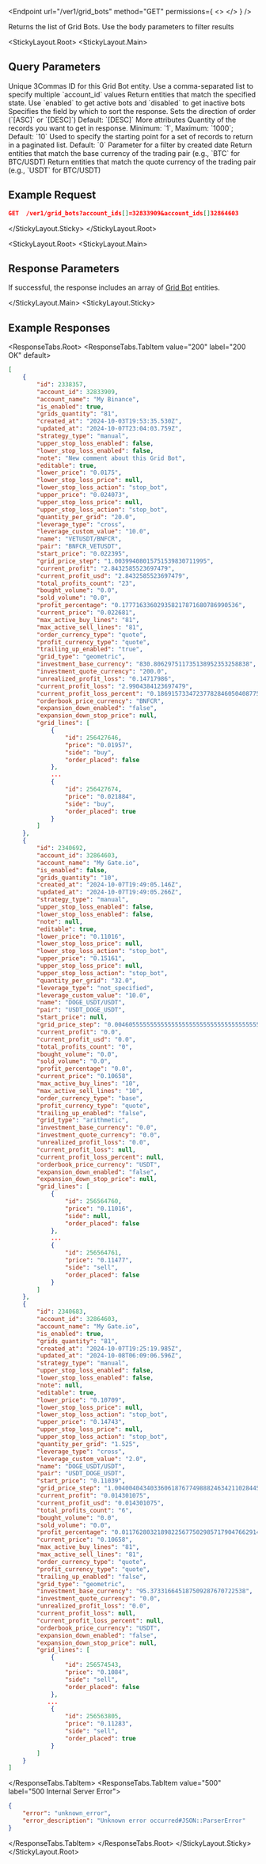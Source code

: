 
<Endpoint
  url="/ver1/grid_bots"
  method="GET"
  permissions={
    <>
      <Permission title="Permission" description="BOTS_READ" />
      <Permission title="Security" description="SIGNED" />
    </>
  }
/>


  Returns the list of Grid Bots. Use the body parameters to filter results

<StickyLayout.Root>
   <StickyLayout.Main>

## Query Parameters 
<ApiParam name='account_id' type='string' id="account_id">
    Unique 3Commas ID for this Grid Bot entity. 
    Use a comma-separated list to specify multiple `account_id` values 
</ApiParam>

<ApiParam name='state' type='string' id="state">
    Return entities that match the specified state.
    Use `enabled` to get active bots and `disabled` to get inactive bots 
</ApiParam>

<ApiParam name='sort_by' type='string' id="sort_by">
   Specifies the field by which to sort the response.
</ApiParam>

<ApiParam name='sort_direction' type='string' id="sort_direction">
   Sets the direction of order (`[ASC]` or `[DESC]`)
   Default: `[DESC]`
</ApiParam>

<CollapseAll>
<CollapseAllHeading> More attributes <CollapseAllButton /> </CollapseAllHeading>

<CollapsibleApiParam name="limit" type="string" id="limit">
   Quantity of the records you want to get in response.
    Minimum: `1`, Maximum: `1000`; Default: `10` 
</CollapsibleApiParam>

<CollapsibleApiParam name="offset" type="integer" id="offset">
   Used to specify the starting point for a set of records to return in a paginated list.
    Default: `0` 
</CollapsibleApiParam>

<CollapsibleApiParam name="from" type="string" id="from">
   Parameter for a filter by created date
</CollapsibleApiParam>
      
<CollapsibleApiParam name="base" type="string" id="base">
   Return entities that match the base currency of the trading pair (e.g., `BTC` for BTC/USDT)
</CollapsibleApiParam>

<CollapsibleApiParam name="quote" type="string" id="quote">
   Return entities that match the quote currency of the trading pair (e.g., `USDT` for BTC/USDT)
</CollapsibleApiParam>
</CollapseAll>
</StickyLayout.Main>
<StickyLayout.Sticky>

## Example Request 

```json
GET  /ver1/grid_bots?account_ids[]=32833909&account_ids[]32864603
```

</StickyLayout.Sticky>
</StickyLayout.Root>

<StickyLayout.Root>
<StickyLayout.Main>

## Response Parameters 

If successful, the response includes an array of [Grid Bot](./README.md) entities.

</StickyLayout.Main>
<StickyLayout.Sticky>

## Example Responses

<ResponseTabs.Root>
<ResponseTabs.TabItem value="200" label="200 OK" default>

```json
[
    {
        "id": 2338357,
        "account_id": 32833909,
        "account_name": "My Binance",
        "is_enabled": true,
        "grids_quantity": "81",
        "created_at": "2024-10-03T19:53:35.530Z",
        "updated_at": "2024-10-07T23:04:03.759Z",
        "strategy_type": "manual",
        "upper_stop_loss_enabled": false,
        "lower_stop_loss_enabled": false,
        "note": "New comment about this Grid Bot",
        "editable": true,
        "lower_price": "0.0175",
        "lower_stop_loss_price": null,
        "lower_stop_loss_action": "stop_bot",
        "upper_price": "0.024073",
        "upper_stop_loss_price": null,
        "upper_stop_loss_action": "stop_bot",
        "quantity_per_grid": "20.0",
        "leverage_type": "cross",
        "leverage_custom_value": "10.0",
        "name": "VETUSDT/BNFCR",
        "pair": "BNFCR_VETUSDT",
        "start_price": "0.022395",
        "grid_price_step": "1.00399408015751539830711995",
        "current_profit": "2.8432585523697479",
        "current_profit_usd": "2.8432585523697479",
        "total_profits_count": "23",
        "bought_volume": "0.0",
        "sold_volume": "0.0",
        "profit_percentage": "0.177716336029358217871680786990536",
        "current_price": "0.022681",
        "max_active_buy_lines": "81",
        "max_active_sell_lines": "81",
        "order_currency_type": "quote",
        "profit_currency_type": "quote",
        "trailing_up_enabled": "true",
        "grid_type": "geometric",
        "investment_base_currency": "830.806297511735138952353258838",
        "investment_quote_currency": "200.0",
        "unrealized_profit_loss": "0.14717986",
        "current_profit_loss": "2.9904384123697479",
        "current_profit_loss_percent": "0.1869157334723778284605040877565797",
        "orderbook_price_currency": "BNFCR",
        "expansion_down_enabled": "false",
        "expansion_down_stop_price": null,
        "grid_lines": [
            {
                "id": 256427646,
                "price": "0.01957",
                "side": "buy",
                "order_placed": false
            },
            ...
            {
                "id": 256427674,
                "price": "0.021884",
                "side": "buy",
                "order_placed": true
            }
        ]
    },
    {
        "id": 2340692,
        "account_id": 32864603,
        "account_name": "My Gate.io",
        "is_enabled": false,
        "grids_quantity": "10",
        "created_at": "2024-10-07T19:49:05.146Z",
        "updated_at": "2024-10-07T19:49:05.266Z",
        "strategy_type": "manual",
        "upper_stop_loss_enabled": false,
        "lower_stop_loss_enabled": false,
        "note": null,
        "editable": true,
        "lower_price": "0.11016",
        "lower_stop_loss_price": null,
        "lower_stop_loss_action": "stop_bot",
        "upper_price": "0.15161",
        "upper_stop_loss_price": null,
        "upper_stop_loss_action": "stop_bot",
        "quantity_per_grid": "32.0",
        "leverage_type": "not_specified",
        "leverage_custom_value": "10.0",
        "name": "DOGE_USDT/USDT",
        "pair": "USDT_DOGE_USDT",
        "start_price": null,
        "grid_price_step": "0.004605555555555555555555555555555555555555556",
        "current_profit": "0.0",
        "current_profit_usd": "0.0",
        "total_profits_count": "0",
        "bought_volume": "0.0",
        "sold_volume": "0.0",
        "profit_percentage": "0.0",
        "current_price": "0.10658",
        "max_active_buy_lines": "10",
        "max_active_sell_lines": "10",
        "order_currency_type": "base",
        "profit_currency_type": "quote",
        "trailing_up_enabled": "false",
        "grid_type": "arithmetic",
        "investment_base_currency": "0.0",
        "investment_quote_currency": "0.0",
        "unrealized_profit_loss": "0.0",
        "current_profit_loss": null,
        "current_profit_loss_percent": null,
        "orderbook_price_currency": "USDT",
        "expansion_down_enabled": "false",
        "expansion_down_stop_price": null,
        "grid_lines": [
            {
                "id": 256564760,
                "price": "0.11016",
                "side": null,
                "order_placed": false
            },
            ...
            {
                "id": 256564761,
                "price": "0.11477",
                "side": "sell",
                "order_placed": false
            }
        ]
    },
    {
        "id": 2340683,
        "account_id": 32864603,
        "account_name": "My Gate.io",
        "is_enabled": true,
        "grids_quantity": "81",
        "created_at": "2024-10-07T19:25:19.985Z",
        "updated_at": "2024-10-08T06:09:06.596Z",
        "strategy_type": "manual",
        "upper_stop_loss_enabled": false,
        "lower_stop_loss_enabled": false,
        "note": null,
        "editable": true,
        "lower_price": "0.10709",
        "lower_stop_loss_price": null,
        "lower_stop_loss_action": "stop_bot",
        "upper_price": "0.14743",
        "upper_stop_loss_price": null,
        "upper_stop_loss_action": "stop_bot",
        "quantity_per_grid": "1.525",
        "leverage_type": "cross",
        "leverage_custom_value": "2.0",
        "name": "DOGE_USDT/USDT",
        "pair": "USDT_DOGE_USDT",
        "start_price": "0.11039",
        "grid_price_step": "1.00400404340336061876774988824634211028445743211701796",
        "current_profit": "0.014301075",
        "current_profit_usd": "0.014301075",
        "total_profits_count": "6",
        "bought_volume": "0.0",
        "sold_volume": "0.0",
        "profit_percentage": "0.0117628032189822567750298571790476629149161",
        "current_price": "0.10658",
        "max_active_buy_lines": "81",
        "max_active_sell_lines": "81",
        "order_currency_type": "quote",
        "profit_currency_type": "quote",
        "trailing_up_enabled": "false",
        "grid_type": "geometric",
        "investment_base_currency": "95.373316645187509287670722538",
        "investment_quote_currency": "0.0",
        "unrealized_profit_loss": "0.0",
        "current_profit_loss": null,
        "current_profit_loss_percent": null,
        "orderbook_price_currency": "USDT",
        "expansion_down_enabled": "false",
        "expansion_down_stop_price": null,
        "grid_lines": [
            {
                "id": 256574543,
                "price": "0.1084",
                "side": "sell",
                "order_placed": false
            },
           ...
            {
                "id": 256563805,
                "price": "0.11283",
                "side": "sell",
                "order_placed": true
            }
        ]
    }
]
```

</ResponseTabs.TabItem>
<ResponseTabs.TabItem value="500" label="500 Internal Server Error">


```json
{
    "error": "unknown_error",
    "error_description": "Unknown error occurred#JSON::ParserError"
}
```
 </ResponseTabs.TabItem>
  </ResponseTabs.Root>
</StickyLayout.Sticky>
</StickyLayout.Root>